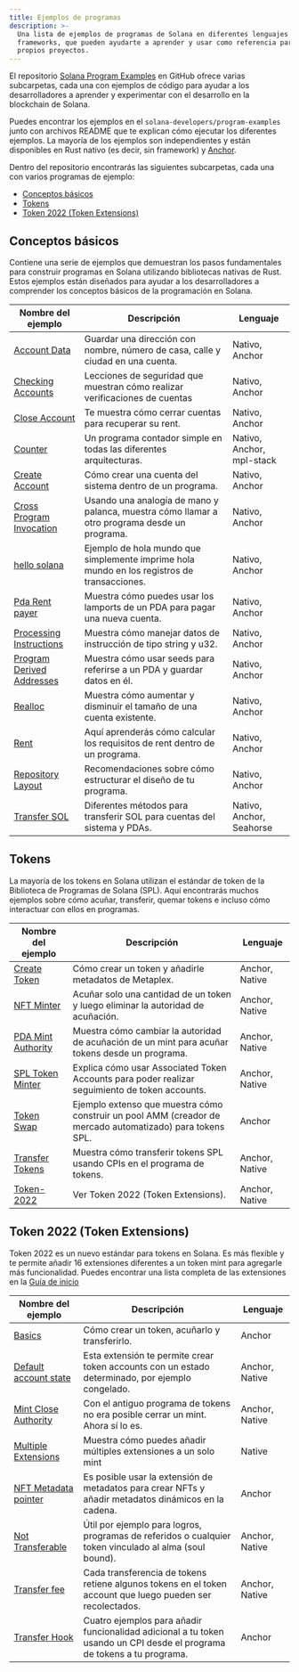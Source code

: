 ```yaml
---
title: Ejemplos de programas
description: >-
  Una lista de ejemplos de programas de Solana en diferentes lenguajes y
  frameworks, que pueden ayudarte a aprender y usar como referencia para tus
  propios proyectos.
---
```


El repositorio
[Solana Program Examples](https://github.com/solana-developers/program-examples)
en GitHub ofrece varias subcarpetas, cada una con ejemplos de código para ayudar
a los desarrolladores a aprender y experimentar con el desarrollo en la
blockchain de Solana.

Puedes encontrar los ejemplos en el
`solana-developers/program-examples` junto con
archivos README que te explican cómo ejecutar los diferentes ejemplos. La
mayoría de los ejemplos son independientes y están disponibles en Rust nativo
(es decir, sin framework) y
[Anchor](https://www.anchor-lang.com/docs/installation).

Dentro del repositorio encontrarás las siguientes subcarpetas, cada una con
varios programas de ejemplo:

- [Conceptos básicos](#basics)
- [Tokens](#tokens)
- [Token 2022 (Token Extensions)](#token-2022-token-extensions)

## Conceptos básicos

Contiene una serie de ejemplos que demuestran los pasos fundamentales para
construir programas en Solana utilizando bibliotecas nativas de Rust. Estos
ejemplos están diseñados para ayudar a los desarrolladores a comprender los
conceptos básicos de la programación en Solana.

| Nombre del ejemplo                                                                                                            | Descripción                                                                                   | Lenguaje                  |
| ----------------------------------------------------------------------------------------------------------------------------- | --------------------------------------------------------------------------------------------- | ------------------------- |
| [Account Data](https://github.com/solana-developers/program-examples/tree/main/basics/account-data)                           | Guardar una dirección con nombre, número de casa, calle y ciudad en una cuenta.               | Nativo, Anchor            |
| [Checking Accounts](https://github.com/solana-developers/program-examples/tree/main/basics/checking-accounts)                 | Lecciones de seguridad que muestran cómo realizar verificaciones de cuentas                   | Nativo, Anchor            |
| [Close Account](https://github.com/solana-developers/program-examples/tree/main/basics/close-account)                         | Te muestra cómo cerrar cuentas para recuperar su rent.                                        | Nativo, Anchor            |
| [Counter](https://github.com/solana-developers/program-examples/tree/main/basics/counter)                                     | Un programa contador simple en todas las diferentes arquitecturas.                            | Nativo, Anchor, mpl-stack |
| [Create Account](https://github.com/solana-developers/program-examples/tree/main/basics/create-account)                       | Cómo crear una cuenta del sistema dentro de un programa.                                      | Nativo, Anchor            |
| [Cross Program Invocation](https://github.com/solana-developers/program-examples/tree/main/basics/cross-program-invocation)   | Usando una analogía de mano y palanca, muestra cómo llamar a otro programa desde un programa. | Nativo, Anchor            |
| [hello solana](https://github.com/solana-developers/program-examples/tree/main/basics/hello-solana)                           | Ejemplo de hola mundo que simplemente imprime hola mundo en los registros de transacciones.   | Nativo, Anchor            |
| [Pda Rent payer](https://github.com/solana-developers/program-examples/tree/main/basics/pda-rent-payer)                       | Muestra cómo puedes usar los lamports de un PDA para pagar una nueva cuenta.                  | Nativo, Anchor            |
| [Processing Instructions](https://github.com/solana-developers/program-examples/tree/main/basics/processing-instructions)     | Muestra cómo manejar datos de instrucción de tipo string y u32.                               | Nativo, Anchor            |
| [Program Derived Addresses](https://github.com/solana-developers/program-examples/tree/main/basics/program-derived-addresses) | Muestra cómo usar seeds para referirse a un PDA y guardar datos en él.                        | Nativo, Anchor            |
| [Realloc](https://github.com/solana-developers/program-examples/tree/main/basics/realloc)                                     | Muestra cómo aumentar y disminuir el tamaño de una cuenta existente.                          | Nativo, Anchor            |
| [Rent](https://github.com/solana-developers/program-examples/tree/main/basics/rent)                                           | Aquí aprenderás cómo calcular los requisitos de rent dentro de un programa.                   | Nativo, Anchor            |
| [Repository Layout](https://github.com/solana-developers/program-examples/tree/main/basics/repository-layout)                 | Recomendaciones sobre cómo estructurar el diseño de tu programa.                              | Nativo, Anchor            |
| [Transfer SOL](https://github.com/solana-developers/program-examples/tree/main/basics/transfer-sol)                           | Diferentes métodos para transferir SOL para cuentas del sistema y PDAs.                       | Nativo, Anchor, Seahorse  |

## Tokens

La mayoría de los tokens en Solana utilizan el estándar de token de la
Biblioteca de Programas de Solana (SPL). Aquí encontrarás muchos ejemplos sobre
cómo acuñar, transferir, quemar tokens e incluso cómo interactuar con ellos en
programas.

| Nombre del ejemplo                                                                                              | Descripción                                                                                               | Lenguaje       |
| --------------------------------------------------------------------------------------------------------------- | --------------------------------------------------------------------------------------------------------- | -------------- |
| [Create Token](https://github.com/solana-developers/program-examples/tree/main/tokens/create-token)             | Cómo crear un token y añadirle metadatos de Metaplex.                                                     | Anchor, Native |
| [NFT Minter](https://github.com/solana-developers/program-examples/tree/main/tokens/nft-minter)                 | Acuñar solo una cantidad de un token y luego eliminar la autoridad de acuñación.                          | Anchor, Native |
| [PDA Mint Authority](https://github.com/solana-developers/program-examples/tree/main/tokens/pda-mint-authority) | Muestra cómo cambiar la autoridad de acuñación de un mint para acuñar tokens desde un programa.           | Anchor, Native |
| [SPL Token Minter](https://github.com/solana-developers/program-examples/tree/main/tokens/spl-token-minter)     | Explica cómo usar Associated Token Accounts para poder realizar seguimiento de token accounts.            | Anchor, Native |
| [Token Swap](https://github.com/solana-developers/program-examples/tree/main/tokens/token-swap)                 | Ejemplo extenso que muestra cómo construir un pool AMM (creador de mercado automatizado) para tokens SPL. | Anchor         |
| [Transfer Tokens](https://github.com/solana-developers/program-examples/tree/main/tokens/transfer-tokens)       | Muestra cómo transferir tokens SPL usando CPIs en el programa de tokens.                                  | Anchor, Native |
| [Token-2022](https://github.com/solana-developers/program-examples/tree/main/tokens/token-2022)                 | Ver Token 2022 (Token Extensions).                                                                        | Anchor, Native |

## Token 2022 (Token Extensions)

Token 2022 es un nuevo estándar para tokens en Solana. Es más flexible y te
permite añadir 16 extensiones diferentes a un token mint para agregarle más
funcionalidad. Puedes encontrar una lista completa de las extensiones en la
[Guía de inicio](/developers/guides/token-extensions/getting-started)

| Nombre del ejemplo                                                                                                               | Descripción                                                                                                             | Lenguaje       |
| -------------------------------------------------------------------------------------------------------------------------------- | ----------------------------------------------------------------------------------------------------------------------- | -------------- |
| [Basics](https://github.com/solana-developers/program-examples/tree/main/tokens/token-2022/basics/anchor)                        | Cómo crear un token, acuñarlo y transferirlo.                                                                           | Anchor         |
| [Default account state](https://github.com/solana-developers/program-examples/tree/main/tokens/token-2022/default-account-state) | Esta extensión te permite crear token accounts con un estado determinado, por ejemplo congelado.                        | Anchor, Native |
| [Mint Close Authority](https://github.com/solana-developers/program-examples/tree/main/tokens/token-2022/mint-close-authority)   | Con el antiguo programa de tokens no era posible cerrar un mint. Ahora sí lo es.                                        | Anchor, Native |
| [Multiple Extensions](https://github.com/solana-developers/program-examples/tree/main/tokens/token-2022/multiple-extensions)     | Muestra cómo puedes añadir múltiples extensiones a un solo mint                                                         | Native         |
| [NFT Metadata pointer](https://github.com/solana-developers/program-examples/tree/main/tokens/token-2022/nft-meta-data-pointer)  | Es posible usar la extensión de metadatos para crear NFTs y añadir metadatos dinámicos en la cadena.                    | Anchor         |
| [Not Transferable](https://github.com/solana-developers/program-examples/tree/main/tokens/token-2022/non-transferable)           | Útil por ejemplo para logros, programas de referidos o cualquier token vinculado al alma (soul bound).                  | Anchor, Native |
| [Transfer fee](https://github.com/solana-developers/program-examples/tree/main/tokens/token-2022/transfer-fee)                   | Cada transferencia de tokens retiene algunos tokens en el token account que luego pueden ser recolectados.              | Anchor, Native |
| [Transfer Hook](https://github.com/solana-developers/program-examples/tree/main/tokens/token-2022/transfer-hook)                 | Cuatro ejemplos para añadir funcionalidad adicional a tu token usando un CPI desde el programa de tokens a tu programa. | Anchor         |
